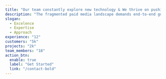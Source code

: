 ---
title: "Our team constantly explore new technology & We thrive on pushing boundaries."
description: "The fragmented paid media landscape demands end-to-end guidance and tailored creative to extract its value. Our strategies target, segment, and convert audiences to scale your reach and when a client partners with us more than once."
slogan: 
  - Excelence
  - Expertise
  - Approach
experience: "12"
customers: "5k"
projects: "2k"
team_members: "18"
action_btn:
  enable: true
  label: "Get Started"
  link: "/contact-bold"
---


